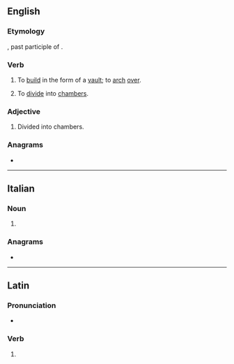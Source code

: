==English==

===Etymology===
{{etyl|la|en}} {{lena}} {{m|la|cameratus}}, past participle of {{m|la|camerare}}.

===Verb===
{{en-verb|camerat}}

# {{lb|en|transitive}} To [[build]] in the form of a [[vault]]; to [[arch]] [[over]].
# {{lb|en|transitive}} To [[divide]] into [[chamber]]s.

===Adjective===
{{en-adj|-}}

# Divided into chambers.

{{Webster 1913}}

===Anagrams===
* {{anagrams|en|cream tea|macerate|racemate}}

----

==Italian==

===Noun===
{{head|it|noun plural form|g=f}}

# {{plural of|camerata|lang=it}}

===Anagrams===
* {{l|it|macerate}}

----

==Latin==

===Pronunciation===
* {{la-IPA|camerāte}}

===Verb===
{{la-verb-form|camerāte}}

# {{inflection of|camerō||2|p|pres|actv|imp|lang=la}}